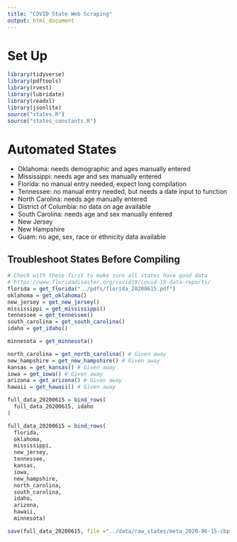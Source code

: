 ```yaml
---
title: "COVID State Web Scraping"
output: html_document
---
```


# Set Up

```r
library(tidyverse)
library(pdftools)
library(rvest)
library(lubridate)
library(readxl)
library(jsonlite)
source("states.R")
source("states_constants.R")
```

# Automated States

- Oklahoma: needs demographic and ages manually entered
- Mississippi: needs age and sex manually entered
- Florida: no manual entry needed, expect long compilation
- Tennessee: no manual entry needed, but needs a date input to function
- North Carolina: needs age manually entered
- District of Columbia: no data on age available
- South Carolina: needs age and sex manually entered
- New Jersey
- New Hampshire
- Guam: no age, sex, race or ethnicity data available

## Troubleshoot States Before Compiling

```r
# Check with these first to make sure all states have good data
# https://www.floridadisaster.org/covid19/covid-19-data-reports/
florida = get_florida("../pdfs/florida_20200615.pdf")
oklahoma = get_oklahoma()
new_jersey = get_new_jersey()
mississippi = get_mississippi()
tennessee = get_tennessee()
south_carolina = get_south_carolina()
idaho = get_idaho()

minnesota = get_minnesota()

north_carolina = get_north_carolina() # Given away
new_hampshire = get_new_hampshire() # Given away
kansas = get_kansas() # Given away
iowa = get_iowa() # Given away
arizona = get_arizona() # Given away
hawaii = get_hawaii() # Given away
```

```r
full_data_20200615 = bind_rows(
  full_data_20200615, idaho
)
```

```r
full_data_20200615 = bind_rows(
  florida,
  oklahoma,
  mississippi,
  new_jersey,
  tennessee,
  kansas,
  iowa,
  new_hampshire,
  north_carolina,
  south_carolina,
  idaho,
  arizona,
  hawaii,
  minnesota)

save(full_data_20200615, file ="../data/raw_states/meta_2020-06-15-cbp.rda")
```




